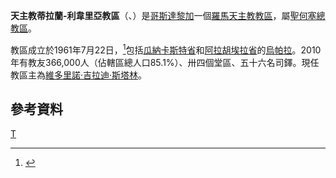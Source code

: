 {{Infobox Roman Catholic diocese
|Roman Catholic Diocese of = 天主教蒂拉蘭-利韋里亞教區
|Latin name of diocese = Dioecesis Tilaranensis-Liberiana
|image=Costa Rica - Diocesi di Tilaran.jpg
|caption =教區位置圖
|location = [[哥斯達黎加|哥斯達黎加]]
|territory = [[瓜納卡斯特省|瓜納卡斯特省]]、[[阿拉胡埃拉省|阿拉胡埃拉省]]
|population = 366,000
|rite = 拉丁禮
|patron =
|province =聖何塞
|established = 1961年
|cathedral = [[聖安多尼主教座堂_(蒂拉蘭)|聖安多尼主教座堂]]
|副主教座堂 =
|leadership = 主教
|website =
|教宗 =
|metropolitan =
|ordinary = 維多里諾·吉拉迪·斯塔林
|coadjutor bishop =
|emeritus =
}}

'''天主教蒂拉蘭-利韋里亞教區'''（{{lang-la|Dioecesis Tilaranensis-Liberiana}}、{{lang-es|Diócesis de Tilarán-Liberia}}）是[[哥斯達黎加|哥斯達黎加]]一個[[羅馬天主教|羅馬天主教]][[教區|教區]]，屬[[天主教聖何塞總教區|聖何塞總教區]]。

教區成立於1961年7月22日，<ref>{{cite journal
|journal=[[宗座公報|宗座公報]]
|publisher=梵蒂岡出版社
|date=1962年
|volume=54
|title=''Qui aeque''
|page=422
|url=http://www.vatican.va/archive/aas/documents/AAS%2054%20%5B1962%5D%20-%20ocr.pdf
|access-date=2013-05-21
|archive-date=2010-03-27
|archive-url=https://web.archive.org/web/20100327065622/http://www.vatican.va/archive/aas/documents/AAS%2054%20%5B1962%5D%20-%20ocr.pdf
|dead-url=no
}}</ref>包括[[瓜納卡斯特省|瓜納卡斯特省]]和[[阿拉胡埃拉省|阿拉胡埃拉省]]的[[烏帕拉|烏帕拉]]。2010年有教友366,000人（佔轄區總人口85.1%）、卅四個堂區、五十六名司鐸。現任教區主為[[維多里諾·吉拉迪·斯塔林|維多里諾·吉拉迪·斯塔林]]。

==參考資料==
{{reflist}}
{{哥斯達黎加天主教教區}}
[[Category:哥斯達黎加天主教教區|T]]